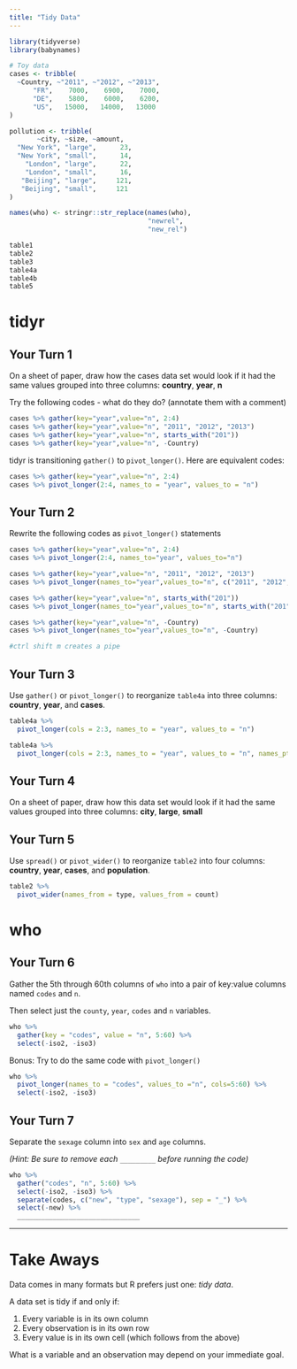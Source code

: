 ```yaml
---
title: "Tidy Data"
---
```


```r
library(tidyverse)
library(babynames)

# Toy data
cases <- tribble(
  ~Country, ~"2011", ~"2012", ~"2013",
      "FR",    7000,    6900,    7000,
      "DE",    5800,    6000,    6200,
      "US",   15000,   14000,   13000
)

pollution <- tribble(
       ~city, ~size, ~amount,
  "New York", "large",      23,
  "New York", "small",      14,
    "London", "large",      22,
    "London", "small",      16,
   "Beijing", "large",     121,
   "Beijing", "small",     121
)

names(who) <- stringr::str_replace(names(who), 
                                   "newrel", 
                                   "new_rel")
```

```r
table1
table2
table3
table4a
table4b
table5
```

# tidyr


## Your Turn 1

On a sheet of paper, draw how the cases data set would look if it had the same values grouped into three columns: **country**, **year**, **n**




Try the following codes - what do they do? (annotate them with a comment)

```r
cases %>% gather(key="year",value="n", 2:4)
cases %>% gather(key="year",value="n", "2011", "2012", "2013")
cases %>% gather(key="year",value="n", starts_with("201"))
cases %>% gather(key="year",value="n", -Country)
```




tidyr is transitioning `gather()` to `pivot_longer()`.  Here are equivalent codes:
```r
cases %>% gather(key="year",value="n", 2:4)
cases %>% pivot_longer(2:4, names_to = "year", values_to = "n")
```


## Your Turn 2
Rewrite the following codes as `pivot_longer()` statements
```r
cases %>% gather(key="year",value="n", 2:4)
cases %>% pivot_longer(2:4, names_to="year", values_to="n")

cases %>% gather(key="year",value="n", "2011", "2012", "2013")
cases %>% pivot_longer(names_to="year",values_to="n", c("2011", "2012", "2013"))

cases %>% gather(key="year",value="n", starts_with("201"))
cases %>% pivot_longer(names_to="year",values_to="n", starts_with("201"))

cases %>% gather(key="year",value="n", -Country)
cases %>% pivot_longer(names_to="year",values_to="n", -Country)

#ctrl shift m creates a pipe

```





## Your Turn 3

Use `gather()` or `pivot_longer()` to reorganize `table4a` into three columns: **country**, **year**, and **cases**.

```r
table4a %>% 
  pivot_longer(cols = 2:3, names_to = "year", values_to = "n")

table4a %>% 
  pivot_longer(cols = 2:3, names_to = "year", values_to = "n", names_ptypes = list(year=integer()))


```


## Your Turn 4

On a sheet of paper, draw how this data set would look if it had the same values grouped into three columns: **city**, **large**, **small**

## Your Turn 5

Use `spread()` or `pivot_wider()` to reorganize `table2` into four columns: **country**, **year**, **cases**, and **population**.

```r
table2 %>% 
  pivot_wider(names_from = type, values_from = count)

```

# who


## Your Turn 6

Gather the 5th through 60th columns of `who` into a pair of key:value columns named `codes` and `n`.

Then select just the `county`, `year`, `codes` and `n` variables.

```r
who %>%
  gather(key = "codes", value = "n", 5:60) %>%
  select(-iso2, -iso3)
```


Bonus: Try to do the same code with `pivot_longer()`
```r
who %>%
  pivot_longer(names_to = "codes", values_to ="n", cols=5:60) %>%
  select(-iso2, -iso3)

```


## Your Turn 7

Separate the `sexage` column into `sex` and `age` columns.

*(Hint: Be sure to remove each `_________` before running the code)*

```r
who %>%
  gather("codes", "n", 5:60) %>%
  select(-iso2, -iso3) %>%
  separate(codes, c("new", "type", "sexage"), sep = "_") %>%
  select(-new) %>% 
  _______________________________
```


***

# Take Aways

Data comes in many formats but R prefers just one: _tidy data_.

A data set is tidy if and only if:

1. Every variable is in its own column
2. Every observation is in its own row
3. Every value is in its own cell (which follows from the above)

What is a variable and an observation may depend on your immediate goal.

